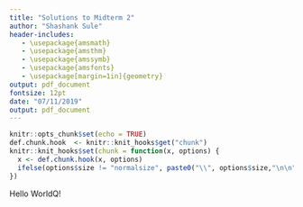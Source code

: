 ```yaml
---
title: "Solutions to Midterm 2"
author: "Shashank Sule"
header-includes:
   - \usepackage{amsmath}
   - \usepackage{amsthm}
   - \usepackage{amssymb}
   - \usepackage{amsfonts}
   - \usepackage[margin=1in]{geometry}
output: pdf_document
fontsize: 12pt
date: "07/11/2019"
output: pdf_document
---
```


```r
knitr::opts_chunk$set(echo = TRUE)
def.chunk.hook  <- knitr::knit_hooks$get("chunk")
knitr::knit_hooks$set(chunk = function(x, options) {
  x <- def.chunk.hook(x, options)
  ifelse(options$size != "normalsize", paste0("\\", options$size,"\n\n", x, "\n\n \\normalsize"), x)
})
```

Hello WorldQ!